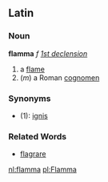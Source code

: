 ==Latin==
===Noun===
'''flamma''' ''f'' ''[[Wiktionary Appendix:Latin first declension|1st declension]]''

#a [[flame]]
#(''m'') a Roman [[cognomen]]
===Synonyms===
*(1): [[ignis]]
===Related Words===
*[[flagrare]]

[[nl:flamma]]
[[pl:Flamma]]